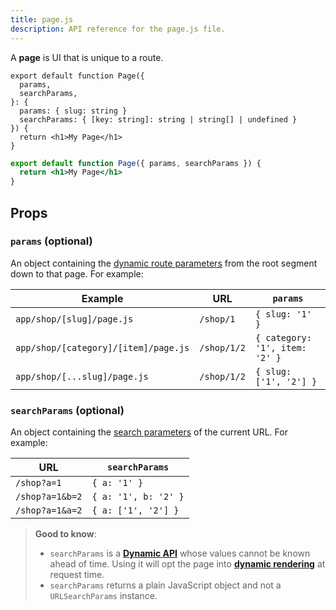 ```yaml
---
title: page.js
description: API reference for the page.js file.
---
```


A **page** is UI that is unique to a route.

```tsx filename="app/blog/[slug]/page.tsx" switcher
export default function Page({
  params,
  searchParams,
}: {
  params: { slug: string }
  searchParams: { [key: string]: string | string[] | undefined }
}) {
  return <h1>My Page</h1>
}
```

```jsx filename="app/blog/[slug]/page.js" switcher
export default function Page({ params, searchParams }) {
  return <h1>My Page</h1>
}
```

## Props

### `params` (optional)

An object containing the [dynamic route parameters](/docs/app/building-your-application/routing/dynamic-routes) from the root segment down to that page. For example:

| Example                              | URL         | `params`                       |
| ------------------------------------ | ----------- | ------------------------------ |
| `app/shop/[slug]/page.js`            | `/shop/1`   | `{ slug: '1' }`                |
| `app/shop/[category]/[item]/page.js` | `/shop/1/2` | `{ category: '1', item: '2' }` |
| `app/shop/[...slug]/page.js`         | `/shop/1/2` | `{ slug: ['1', '2'] }`         |

### `searchParams` (optional)

An object containing the [search parameters](https://developer.mozilla.org/en-US/docs/Learn/Common_questions/What_is_a_URL#parameters) of the current URL. For example:

| URL             | `searchParams`       |
| --------------- | -------------------- |
| `/shop?a=1`     | `{ a: '1' }`         |
| `/shop?a=1&b=2` | `{ a: '1', b: '2' }` |
| `/shop?a=1&a=2` | `{ a: ['1', '2'] }`  |

> **Good to know**:
>
> - `searchParams` is a **[Dynamic API](/docs/app/building-your-application/rendering/static-and-dynamic-rendering#dynamic-functions)** whose values cannot be known ahead of time. Using it will opt the page into **[dynamic rendering](/docs/app/building-your-application/rendering/static-and-dynamic-rendering#dynamic-rendering)** at request time.
> - `searchParams` returns a plain JavaScript object and not a `URLSearchParams` instance.
